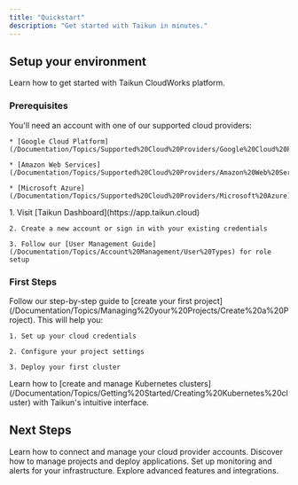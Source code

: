 ```yaml
---
title: "Quickstart"
description: "Get started with Taikun in minutes."
---
```


## Setup your environment

Learn how to get started with Taikun CloudWorks platform.

### Prerequisites

<AccordionGroup>
  <Accordion icon="cloud" title="Cloud Provider Account">
    You'll need an account with one of our supported cloud providers:

    * [Google Cloud Platform](/Documentation/Topics/Supported%20Cloud%20Providers/Google%20Cloud%20Platform)

    * [Amazon Web Services](/Documentation/Topics/Supported%20Cloud%20Providers/Amazon%20Web%20Services)

    * [Microsoft Azure](/Documentation/Topics/Supported%20Cloud%20Providers/Microsoft%20Azure)
  </Accordion>

  <Accordion icon="user" title="Taikun Account">
    1. Visit [Taikun Dashboard](https://app.taikun.cloud)

    2. Create a new account or sign in with your existing credentials

    3. Follow our [User Management Guide](/Documentation/Topics/Account%20Management/User%20Types) for role setup
  </Accordion>
</AccordionGroup>

### First Steps

<AccordionGroup>
  <Accordion icon="rocket" title="Create Your First Project">
    Follow our step-by-step guide to [create your first project](/Documentation/Topics/Managing%20your%20Projects/Create%20a%20Project).
    This will help you:

    1. Set up your cloud credentials

    2. Configure your project settings

    3. Deploy your first cluster
  </Accordion>

  <Accordion icon="cube" title="Deploy Kubernetes">
    Learn how to [create and manage Kubernetes clusters](/Documentation/Topics/Getting%20Started/Creating%20Kubernetes%20cluster)
    with Taikun's intuitive interface.
  </Accordion>
</AccordionGroup>

## Next Steps

<CardGroup>
  <Card title="Cloud Integration" icon="cloud" href="/Documentation/Topics/Getting%20Started/Connect%20your%20Cloud">
    Learn how to connect and manage your cloud provider accounts.
  </Card>

  <Card title="Project Management" icon="folder" href="/Documentation/Topics/Managing%20your%20Projects/Installing%20Applications">
    Discover how to manage projects and deploy applications.
  </Card>

  <Card title="Monitoring" icon="chart-line" href="/Documentation/Topics/Monitoring%20your%20Projects/Available%20Monitoring%20tools">
    Set up monitoring and alerts for your infrastructure.
  </Card>

  <Card title="Advanced Features" icon="wand-magic-sparkles" href="/Documentation/Topics/Taikun%20CloudWorks%20Overview/Taikun%20CloudWorks%20Architecture">
    Explore advanced features and integrations.
  </Card>
</CardGroup>